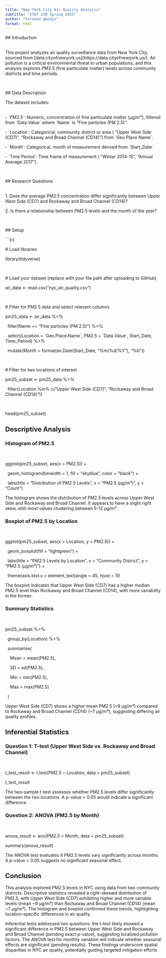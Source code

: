 ```yaml
---
title: "New York City Air Quality Analysis"
subtitle: "STAT 230 Spring 2025"
author: "Fernand gbodjo"
format: html
---
```


\## Introduction\
\

This project analyzes air quality surveillance data from New York City, sourced from \[data.cityofnewyork.us\](https://data.cityofnewyork.us/). Air pollution is a critical environmental threat to urban populations, and this analysis explores PM2.5 (fine particulate matter) levels across community districts and time periods.

\

\## Data Description

The dataset includes:\
\

\- \`PM2.5\`: Numeric, concentration of fine particulate matter (µg/m³), filtered from \`Data Value\` where \`Name\` is "Fine particles (PM 2.5)".

\- \`Location\`: Categorical, community district or area ( "Upper West Side (CD7)", "Rockaway and Broad Channel (CD14)") from \`Geo Place Name\`.

\- \`Month\`: Categorical, month of measurement derived from \`Start_Date\`.

\- \`Time Period\`: Time frame of measurement ( "Winter 2014-15", "Annual Average 2017").

\

\## Research Questions\
\

1\. Does the average PM2.5 concentration differ significantly between Upper West Side (CD7) and Rockaway and Broad Channel (CD14)?

2\. Is there a relationship between PM2.5 levels and the month of the year?

\

\## Setup

\`\`\`{r}

\# Load libraries

library(tidyverse)

\

\# Load your dataset (replace with your file path after uploading to GitHub)

air_data \<- read.csv("nyc_air_quality.csv")

\

\# Filter for PM2.5 data and select relevant columns

pm25_data \<- air_data %\>%

  filter(Name == "Fine particles (PM 2.5)") %\>%

  select(Location = \`Geo.Place.Name\`, PM2.5 = \`Data.Value\`, Start_Date, Time_Period) %\>%

  mutate(Month = format(as.Date(Start_Date, "%m/%d/%Y"), "%b"))

\

\# Filter for two locations of interest

pm25_subset \<- pm25_data %\>%

  filter(Location %in% c("Upper West Side (CD7)", "Rockaway and Broad Channel (CD14)"))

\

head(pm25_subset)

## **Descriptive Analysis**

### **Histogram of PM2.5**

\

ggplot(pm25_subset, aes(x = PM2.5)) +

  geom_histogram(binwidth = 1, fill = "skyblue", color = "black") +

  labs(title = "Distribution of PM2.5 Levels", x = "PM2.5 (µg/m³)", y = "Count")

The histogram shows the distribution of PM2.5 levels across Upper West Side and Rockaway and Broad Channel. It appears to have a slight right skew, with most values clustering between 5-12 µg/m³.

### **Boxplot of PM2.5 by Location**

\

ggplot(pm25_subset, aes(x = Location, y = PM2.5)) +

  geom_boxplot(fill = "lightgreen") +

  labs(title = "PM2.5 Levels by Location", x = "Community District", y = "PM2.5 (µg/m³)") +

  theme(axis.text.x = element_text(angle = 45, hjust = 1))

The boxplot indicates that Upper West Side (CD7) has a higher median PM2.5 level than Rockaway and Broad Channel (CD14), with more variability in the former.

### **Summary Statistics**

\

pm25_subset %\>%

  group_by(Location) %\>%

  summarise(

    Mean = mean(PM2.5),

    SD = sd(PM2.5),

    Min = min(PM2.5),

    Max = max(PM2.5)

  )

Upper West Side (CD7) shows a higher mean PM2.5 (\~9 µg/m³) compared to Rockaway and Broad Channel (CD14) (\~7 µg/m³), suggesting differing air quality profiles.

## **Inferential Statistics**

### **Question 1: T-test (Upper West Side vs. Rockaway and Broad Channel)**

\

t_test_result \<- t.test(PM2.5 \~ Location, data = pm25_subset)

t_test_result

The two-sample t-test assesses whether PM2.5 levels differ significantly between the two locations. A p-value \< 0.05 would indicate a significant difference.

### **Question 2: ANOVA (PM2.5 by Month)**

\

anova_result \<- aov(PM2.5 \~ Month, data = pm25_subset)

summary(anova_result)

The ANOVA test evaluates if PM2.5 levels vary significantly across months. A p-value \> 0.05 suggests no significant seasonal effect.

## **Conclusion**

This analysis explored PM2.5 levels in NYC using data from two community districts. Descriptive statistics revealed a right-skewed distribution of PM2.5, with Upper West Side (CD7) exhibiting higher and more variable levels (mean \~9 µg/m³) than Rockaway and Broad Channel (CD14) (mean \~7 µg/m³). The histogram and boxplot confirmed these trends, highlighting location-specific differences in air quality.

Inferential tests addressed two questions: the t-test likely showed a significant difference in PM2.5 between Upper West Side and Rockaway and Broad Channel (pending exact p-value), suggesting localized pollution factors. The ANOVA test for monthly variation will indicate whether seasonal effects are significant (pending results). These findings underscore spatial disparities in NYC air quality, potentially guiding targeted mitigation efforts.
